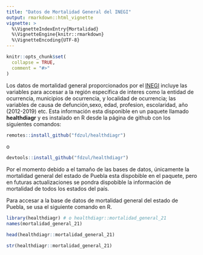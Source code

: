 ```yaml
---
title: "Datos de Mortalidad General del INEGI"
output: rmarkdown::html_vignette
vignette: >
  %\VignetteIndexEntry{Mortalidad}
  %\VignetteEngine{knitr::rmarkdown}
  %\VignetteEncoding{UTF-8}
---
```


```r
knitr::opts_chunk$set(
  collapse = TRUE,
  comment = "#>"
)
```

Los datos de mortalidad general proporcionados por el [INEGI](https://www.inegi.org.mx/programas/mortalidad/#Datos_abiertos) incluye las variables para accesar a la región específica de interes como la entidad de ocurrencia, municipios de ocurrencia, y localidad de ocurrencia; las variables de causa de defunción,sexo, edad, profesion, escolaridad, año (2012-2019) etc. Esta información esta disponible en un paquete llamado **healthdiagr** y es  instalado en R desde la página de github con los siguientes comandos:

```r
remotes::install_github("fdzul/healthdiagr")
```

o

```r
devtools::install_github("fdzul/healthdiagr")
```

Por el momento debido a el tamaño de las bases de datos, únicamente la mortalidad general del estado de Puebla esta dispobible en el paquete, pero en futuras actualizaciones se pondra dispobible la información de mortalidad de todos los estados del país.


Para accesar a la base de datos de mortalidad general del estado de Puebla, se usa el siguiente comando en R.

```r
library(healthdiagr) # o healthdiagr::mortalidad_general_21
names(mortalidad_general_21)
```


```r
head(healthdiagr::mortalidad_general_21)
```


```r
str(healthdiagr::mortalidad_general_21)
```

